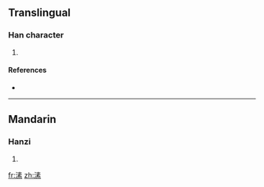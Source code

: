 ==Translingual==

===Han character===
{{Han char|rn=85|rad=水|as=10|sn=13|four=|canj=水手一火 (EQMF)}}

# {{defn|Han|sort=水10}}

====References====
* {{Han ref|kx=0641.080|dkj=17987|dj=1048.140|hdz=31692.050|uh=6EB8|ud=28344}}

----

==Mandarin==

===Hanzi===
{{cmn-hanzi|pin=[[sù]] ([[su4]]), [[suò]] ([[suo4]])|wg=su<sup>4</sup>, so<sup>4</sup>}}

# {{defn|Mandarin}}

[[fr:溸]]
[[zh:溸]]